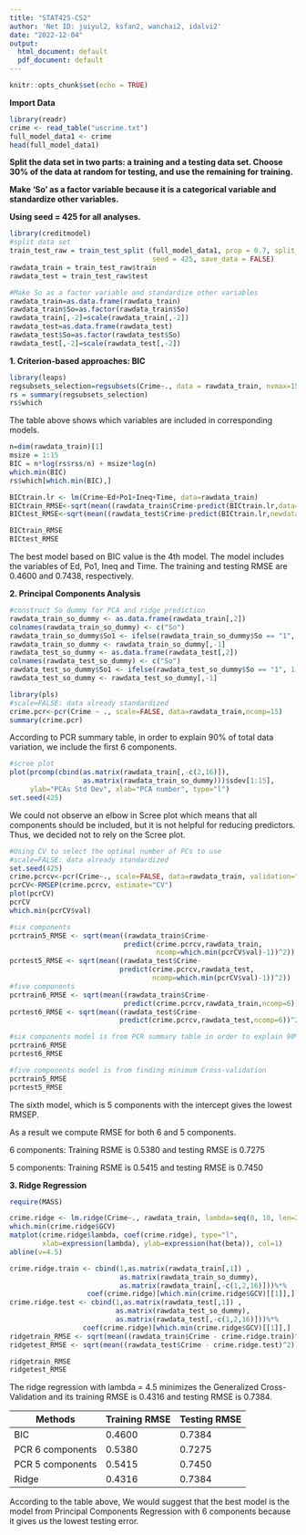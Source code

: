```yaml
---
title: "STAT425-CS2"
author: 'Net ID: juiyul2, ksfan2, wanchai2, idalvi2'
date: "2022-12-04"
output:
  html_document: default
  pdf_document: default
---
```


```r
knitr::opts_chunk$set(echo = TRUE)
```

**Import Data**
```r
library(readr)
crime <- read_table("uscrime.txt")
full_model_data1 <- crime
head(full_model_data1)
```
**Split the data set in two parts: a training and a testing data set. Choose 30\% of the data at random for testing, and use the remaining for training.**

**Make 'So' as a factor variable because it is a categorical variable and standardize other variables.**

**Using seed = 425 for all analyses.**
```r
library(creditmodel)
#split data set
train_test_raw = train_test_split (full_model_data1, prop = 0.7, split_type = "Random",
                                   seed = 425, save_data = FALSE)
rawdata_train = train_test_raw$train
rawdata_test = train_test_raw$test

#Make So as a factor variable and standardize other variables
rawdata_train=as.data.frame(rawdata_train)
rawdata_train$So=as.factor(rawdata_train$So)
rawdata_train[,-2]=scale(rawdata_train[,-2])
rawdata_test=as.data.frame(rawdata_test)
rawdata_test$So=as.factor(rawdata_test$So)
rawdata_test[,-2]=scale(rawdata_test[,-2])

```

**1. Criterion-based approaches: BIC**

```r
library(leaps)
regsubsets_selection=regsubsets(Crime~., data = rawdata_train, nvmax=15)
rs = summary(regsubsets_selection)
rs$which
```
The table above shows which variables are included in corresponding models.


```r
n=dim(rawdata_train)[1]
msize = 1:15
BIC = n*log(rs$rss/n) + msize*log(n)
which.min(BIC)
rs$which[which.min(BIC),]

BICtrain.lr <- lm(Crime~Ed+Po1+Ineq+Time, data=rawdata_train)
BICtrain_RMSE<-sqrt(mean((rawdata_train$Crime-predict(BICtrain.lr,data=rawdata_train))^2))
BICtest_RMSE<-sqrt(mean((rawdata_test$Crime-predict(BICtrain.lr,newdata=rawdata_test))^2))

BICtrain_RMSE
BICtest_RMSE
```
The best model based on BIC value is the 4th model. The model includes the variables of Ed, Po1, Ineq and Time. The training and testing RMSE are 0.4600 and 0.7438, respectively.

**2. Principal Components Analysis**

```r
#construct So dummy for PCA and ridge prediction
rawdata_train_so_dummy <- as.data.frame(rawdata_train[,2])
colnames(rawdata_train_so_dummy) <- c("So")
rawdata_train_so_dummy$So1 <- ifelse(rawdata_train_so_dummy$So == "1", 1, 0)
rawdata_train_so_dummy <- rawdata_train_so_dummy[,-1]
rawdata_test_so_dummy <- as.data.frame(rawdata_test[,2])
colnames(rawdata_test_so_dummy) <- c("So")
rawdata_test_so_dummy$So1 <- ifelse(rawdata_test_so_dummy$So == "1", 1, 0)
rawdata_test_so_dummy <- rawdata_test_so_dummy[,-1]

library(pls)
#scale=FALSE: data already standardized
crime.pcr<-pcr(Crime ~ ., scale=FALSE, data=rawdata_train,ncomp=15)
summary(crime.pcr)
```
According to PCR summary table, in order to explain 90% of total data variation, we include the first 6 components.


```r
#scree plot
plot(prcomp(cbind(as.matrix(rawdata_train[,-c(2,16)]), 
                  as.matrix(rawdata_train_so_dummy)))$sdev[1:15],
     ylab="PCAs Std Dev", xlab="PCA number", type="l")
set.seed(425)
```
We could not observe an elbow in Scree plot which means that all components should be included, but it is not helpful for reducing predictors. Thus, we decided not to rely on the Scree plot.

```r
#Using CV to select the optimal number of PCs to use
#scale=FALSE: data already standardized
set.seed(425)
crime.pcrcv<-pcr(Crime~., scale=FALSE, data=rawdata_train, validation="CV", ncomp=15)
pcrCV<-RMSEP(crime.pcrcv, estimate="CV")
plot(pcrCV)
pcrCV
which.min(pcrCV$val)

#six components
pcrtrain5_RMSE <- sqrt(mean((rawdata_train$Crime- 
                            predict(crime.pcrcv,rawdata_train,
                                    ncomp=which.min(pcrCV$val)-1))^2))
pcrtest5_RMSE <- sqrt(mean((rawdata_test$Crime-
                           predict(crime.pcrcv,rawdata_test,
                                   ncomp=which.min(pcrCV$val)-1))^2))
#five components
pcrtrain6_RMSE <- sqrt(mean((rawdata_train$Crime- 
                            predict(crime.pcrcv,rawdata_train,ncomp=6))^2))
pcrtest6_RMSE <- sqrt(mean((rawdata_test$Crime-
                           predict(crime.pcrcv,rawdata_test,ncomp=6))^2))

#six components model is from PCR summary table in order to explain 90% of total data variation
pcrtrain6_RMSE
pcrtest6_RMSE

#five components model is from finding minimum Cross-validation
pcrtrain5_RMSE
pcrtest5_RMSE
```
The sixth model, which is 5 components with the intercept gives the lowest RMSEP.

As a result we compute RMSE for both 6 and 5 components.

6 components: Training RSME is 0.5380 and testing RMSE is 0.7275

5 components: Training RSME is 0.5415 and testing RMSE is 0.7450

**3. Ridge Regression** 

```r
require(MASS)

crime.ridge <- lm.ridge(Crime~., rawdata_train, lambda=seq(0, 10, len=21))
which.min(crime.ridge$GCV)
matplot(crime.ridge$lambda, coef(crime.ridge), type="l",
        xlab=expression(lambda), ylab=expression(hat(beta)), col=1)
abline(v=4.5)

crime.ridge.train <- cbind(1,as.matrix(rawdata_train[,1]) ,
                           as.matrix(rawdata_train_so_dummy),
                           as.matrix(rawdata_train[,-c(1,2,16)]))%*%
                   coef(crime.ridge)[which.min(crime.ridge$GCV)[[1]],]
crime.ridge.test <- cbind(1,as.matrix(rawdata_test[,1]) ,
                          as.matrix(rawdata_test_so_dummy),
                          as.matrix(rawdata_test[,-c(1,2,16)]))%*%
                  coef(crime.ridge)[which.min(crime.ridge$GCV)[[1]],]
ridgetrain_RMSE <- sqrt(mean((rawdata_train$Crime - crime.ridge.train)^2))
ridgetest_RMSE <- sqrt(mean((rawdata_test$Crime - crime.ridge.test)^2))

ridgetrain_RMSE
ridgetest_RMSE
```
The ridge regression with lambda = 4.5 minimizes the Generalized Cross-Validation and its training RMSE is 0.4316 and testing RMSE is 0.7384.




Methods |Training RMSE| Testing RMSE
---|---|---
BIC | 0.4600 | 0.7384
PCR 6 components | 0.5380 | 0.7275
PCR 5 components | 0.5415 | 0.7450
Ridge | 0.4316 | 0.7384


According to the table above, We would suggest that the best model is the model from Principal Components Regression with 6 components because it gives us the lowest testing error.